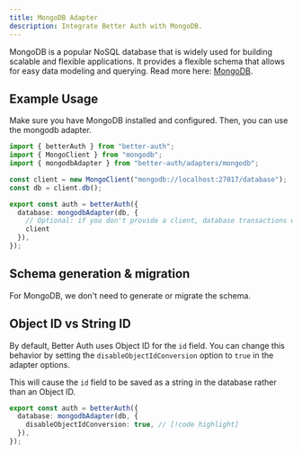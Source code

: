 ```yaml
---
title: MongoDB Adapter
description: Integrate Better Auth with MongoDB.
---
```


MongoDB is a popular NoSQL database that is widely used for building scalable and flexible applications. It provides a flexible schema that allows for easy data modeling and querying.
Read more here: [MongoDB](https://www.mongodb.com/).

## Example Usage

Make sure you have MongoDB installed and configured.
Then, you can use the mongodb adapter.

```ts title="auth.ts"
import { betterAuth } from "better-auth";
import { MongoClient } from "mongodb";
import { mongodbAdapter } from "better-auth/adapters/mongodb";

const client = new MongoClient("mongodb://localhost:27017/database");
const db = client.db();

export const auth = betterAuth({
  database: mongodbAdapter(db, {
    // Optional: if you don't provide a client, database transactions won't be enabled.
    client
  }),
});
```

## Schema generation & migration

For MongoDB, we don't need to generate or migrate the schema.

## Object ID vs String ID

By default, Better Auth uses Object ID for the `id` field.
You can change this behavior by setting the `disableObjectIdConversion` option to `true` in the adapter options.

This will cause the `id` field to be saved as a string in the database rather than an Object ID.

```ts title="auth.ts"
export const auth = betterAuth({
  database: mongodbAdapter(db, {
    disableObjectIdConversion: true, // [!code highlight]
  }),
});
```

